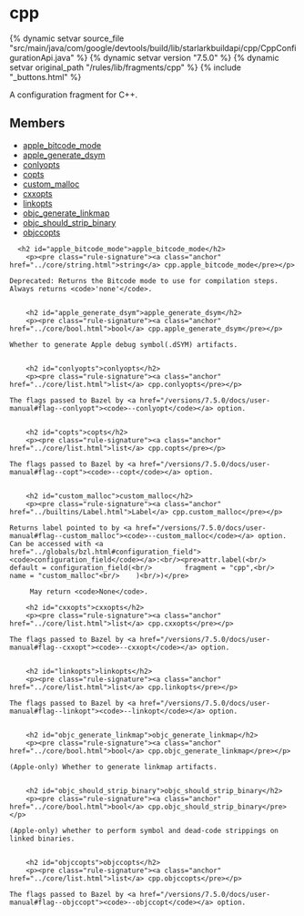 <html devsite>
<head>
  <meta name="project_path" value="/_project.yaml">
  <meta name="book_path" value="/versions/7.5.0/_book.yaml">
</head>
<body>

<h1 class="page-title" id="modules.cpp">cpp</h1>

{% dynamic setvar source_file "src/main/java/com/google/devtools/build/lib/starlarkbuildapi/cpp/CppConfigurationApi.java" %}
{% dynamic setvar version "7.5.0" %}
{% dynamic setvar original_path "/rules/lib/fragments/cpp" %}
{% include "_buttons.html" %}
<!-- {% raw %} -->

A configuration fragment for C++.

<h2>Members</h2>
<ul>
    <li>
    <a href="#apple_bitcode_mode">apple_bitcode_mode</a>
  </li>
      <li>
    <a href="#apple_generate_dsym">apple_generate_dsym</a>
  </li>
      <li>
    <a href="#conlyopts">conlyopts</a>
  </li>
      <li>
    <a href="#copts">copts</a>
  </li>
      <li>
    <a href="#custom_malloc">custom_malloc</a>
  </li>
      <li>
    <a href="#cxxopts">cxxopts</a>
  </li>
      <li>
    <a href="#linkopts">linkopts</a>
  </li>
      <li>
    <a href="#objc_generate_linkmap">objc_generate_linkmap</a>
  </li>
      <li>
    <a href="#objc_should_strip_binary">objc_should_strip_binary</a>
  </li>
      <li>
    <a href="#objccopts">objccopts</a>
  </li>
  </ul>

      <h2 id="apple_bitcode_mode">apple_bitcode_mode</h2>
        <p><pre class="rule-signature"><a class="anchor" href="../core/string.html">string</a> cpp.apple_bitcode_mode</pre></p>

    Deprecated: Returns the Bitcode mode to use for compilation steps. Always returns <code>'none'</code>.


        <h2 id="apple_generate_dsym">apple_generate_dsym</h2>
        <p><pre class="rule-signature"><a class="anchor" href="../core/bool.html">bool</a> cpp.apple_generate_dsym</pre></p>

    Whether to generate Apple debug symbol(.dSYM) artifacts.


        <h2 id="conlyopts">conlyopts</h2>
        <p><pre class="rule-signature"><a class="anchor" href="../core/list.html">list</a> cpp.conlyopts</pre></p>

    The flags passed to Bazel by <a href="/versions/7.5.0/docs/user-manual#flag--conlyopt"><code>--conlyopt</code></a> option.


        <h2 id="copts">copts</h2>
        <p><pre class="rule-signature"><a class="anchor" href="../core/list.html">list</a> cpp.copts</pre></p>

    The flags passed to Bazel by <a href="/versions/7.5.0/docs/user-manual#flag--copt"><code>--copt</code></a> option.


        <h2 id="custom_malloc">custom_malloc</h2>
        <p><pre class="rule-signature"><a class="anchor" href="../builtins/Label.html">Label</a> cpp.custom_malloc</pre></p>

    Returns label pointed to by <a href="/versions/7.5.0/docs/user-manual#flag--custom_malloc"><code>--custom_malloc</code></a> option. Can be accessed with <a href="../globals/bzl.html#configuration_field"><code>configuration_field</code></a>:<br/><pre>attr.label(<br/>    default = configuration_field(<br/>        fragment = "cpp",<br/>        name = "custom_malloc"<br/>    )<br/>)</pre>

         May return <code>None</code>.

        <h2 id="cxxopts">cxxopts</h2>
        <p><pre class="rule-signature"><a class="anchor" href="../core/list.html">list</a> cpp.cxxopts</pre></p>

    The flags passed to Bazel by <a href="/versions/7.5.0/docs/user-manual#flag--cxxopt"><code>--cxxopt</code></a> option.


        <h2 id="linkopts">linkopts</h2>
        <p><pre class="rule-signature"><a class="anchor" href="../core/list.html">list</a> cpp.linkopts</pre></p>

    The flags passed to Bazel by <a href="/versions/7.5.0/docs/user-manual#flag--linkopt"><code>--linkopt</code></a> option.


        <h2 id="objc_generate_linkmap">objc_generate_linkmap</h2>
        <p><pre class="rule-signature"><a class="anchor" href="../core/bool.html">bool</a> cpp.objc_generate_linkmap</pre></p>

    (Apple-only) Whether to generate linkmap artifacts.


        <h2 id="objc_should_strip_binary">objc_should_strip_binary</h2>
        <p><pre class="rule-signature"><a class="anchor" href="../core/bool.html">bool</a> cpp.objc_should_strip_binary</pre></p>

    (Apple-only) whether to perform symbol and dead-code strippings on linked binaries.


        <h2 id="objccopts">objccopts</h2>
        <p><pre class="rule-signature"><a class="anchor" href="../core/list.html">list</a> cpp.objccopts</pre></p>

    The flags passed to Bazel by <a href="/versions/7.5.0/docs/user-manual#flag--objccopt"><code>--objccopt</code></a> option.



</body>
</html>

<!-- {% endraw %} -->
